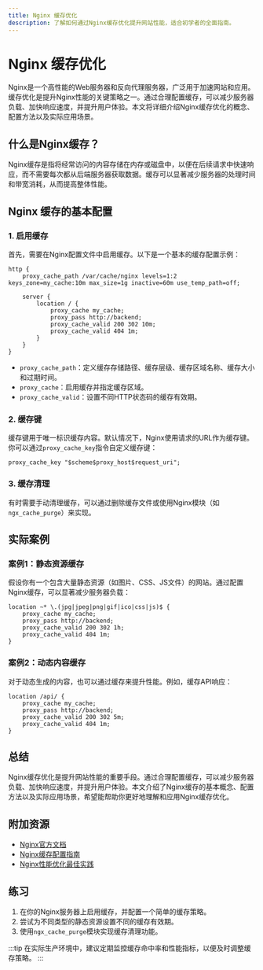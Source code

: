 ```yaml
---
title: Nginx 缓存优化
description: 了解如何通过Nginx缓存优化提升网站性能，适合初学者的全面指南。
---
```


# Nginx 缓存优化

Nginx是一个高性能的Web服务器和反向代理服务器，广泛用于加速网站和应用。缓存优化是提升Nginx性能的关键策略之一。通过合理配置缓存，可以减少服务器负载、加快响应速度，并提升用户体验。本文将详细介绍Nginx缓存优化的概念、配置方法以及实际应用场景。

## 什么是Nginx缓存？

Nginx缓存是指将经常访问的内容存储在内存或磁盘中，以便在后续请求中快速响应，而不需要每次都从后端服务器获取数据。缓存可以显著减少服务器的处理时间和带宽消耗，从而提高整体性能。

## Nginx 缓存的基本配置

### 1. 启用缓存

首先，需要在Nginx配置文件中启用缓存。以下是一个基本的缓存配置示例：

```nginx
http {
    proxy_cache_path /var/cache/nginx levels=1:2 keys_zone=my_cache:10m max_size=1g inactive=60m use_temp_path=off;

    server {
        location / {
            proxy_cache my_cache;
            proxy_pass http://backend;
            proxy_cache_valid 200 302 10m;
            proxy_cache_valid 404 1m;
        }
    }
}
```

- `proxy_cache_path`：定义缓存存储路径、缓存层级、缓存区域名称、缓存大小和过期时间。
- `proxy_cache`：启用缓存并指定缓存区域。
- `proxy_cache_valid`：设置不同HTTP状态码的缓存有效期。

### 2. 缓存键

缓存键用于唯一标识缓存内容。默认情况下，Nginx使用请求的URL作为缓存键。你可以通过`proxy_cache_key`指令自定义缓存键：

```nginx
proxy_cache_key "$scheme$proxy_host$request_uri";
```

### 3. 缓存清理

有时需要手动清理缓存，可以通过删除缓存文件或使用Nginx模块（如`ngx_cache_purge`）来实现。

## 实际案例

### 案例1：静态资源缓存

假设你有一个包含大量静态资源（如图片、CSS、JS文件）的网站。通过配置Nginx缓存，可以显著减少服务器负载：

```nginx
location ~* \.(jpg|jpeg|png|gif|ico|css|js)$ {
    proxy_cache my_cache;
    proxy_pass http://backend;
    proxy_cache_valid 200 302 1h;
    proxy_cache_valid 404 1m;
}
```

### 案例2：动态内容缓存

对于动态生成的内容，也可以通过缓存来提升性能。例如，缓存API响应：

```nginx
location /api/ {
    proxy_cache my_cache;
    proxy_pass http://backend;
    proxy_cache_valid 200 302 5m;
    proxy_cache_valid 404 1m;
}
```

## 总结

Nginx缓存优化是提升网站性能的重要手段。通过合理配置缓存，可以减少服务器负载、加快响应速度，并提升用户体验。本文介绍了Nginx缓存的基本概念、配置方法以及实际应用场景，希望能帮助你更好地理解和应用Nginx缓存优化。

## 附加资源

- [Nginx官方文档](https://nginx.org/en/docs/)
- [Nginx缓存配置指南](https://www.nginx.com/resources/wiki/start/topics/examples/caching/)
- [Nginx性能优化最佳实践](https://www.digitalocean.com/community/tutorials/how-to-optimize-nginx-configuration)

## 练习

1. 在你的Nginx服务器上启用缓存，并配置一个简单的缓存策略。
2. 尝试为不同类型的静态资源设置不同的缓存有效期。
3. 使用`ngx_cache_purge`模块实现缓存清理功能。

:::tip
在实际生产环境中，建议定期监控缓存命中率和性能指标，以便及时调整缓存策略。
:::
